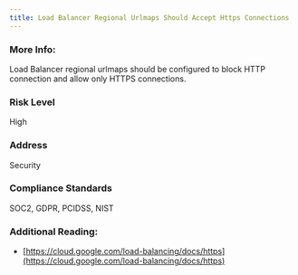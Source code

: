 ```yaml
---
title: Load Balancer Regional Urlmaps Should Accept Https Connections
---
```


### More Info:

Load Balancer regional urlmaps should be configured to block HTTP connection and allow only HTTPS connections.

### Risk Level

High

### Address

Security

### Compliance Standards

SOC2, GDPR, PCIDSS, NIST

### Additional Reading:

- [https://cloud.google.com/load-balancing/docs/https](https://cloud.google.com/load-balancing/docs/https)
